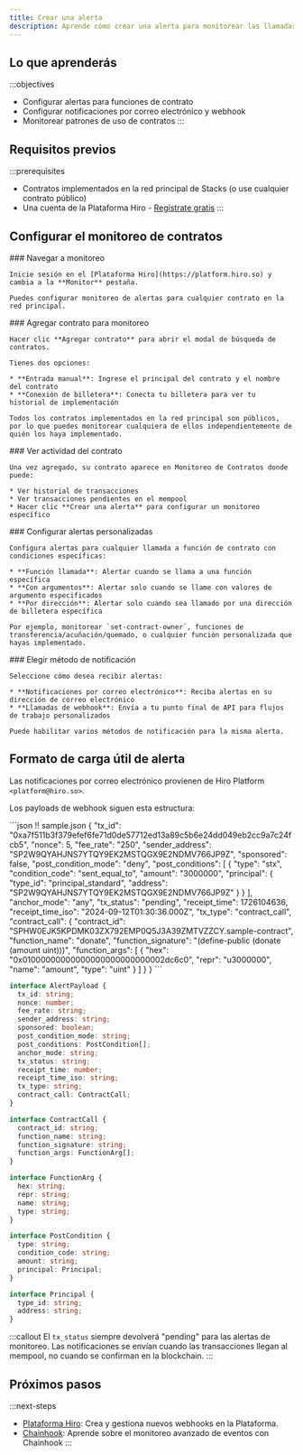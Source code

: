 ```yaml
---
title: Crear una alerta
description: Aprende cómo crear una alerta para monitorear las llamadas a funciones de un contrato.
---
```

## Lo que aprenderás

:::objectives
* Configurar alertas para funciones de contrato
* Configurar notificaciones por correo electrónico y webhook
* Monitorear patrones de uso de contratos
:::

## Requisitos previos

:::prerequisites
* Contratos implementados en la red principal de Stacks (o use cualquier contrato público)
* Una cuenta de la Plataforma Hiro - [Regístrate gratis](https://platform.hiro.so)
:::

## Configurar el monitoreo de contratos

<Steps>
  <Step>
    ### Navegar a monitoreo

    Inicie sesión en el [Plataforma Hiro](https://platform.hiro.so) y cambia a la **Monitor** pestaña.

    Puedes configurar monitoreo de alertas para cualquier contrato en la red principal.
  </Step>

  <Step>
    ### Agregar contrato para monitoreo

    Hacer clic **Agregar contrato** para abrir el modal de búsqueda de contratos.

    Tienes dos opciones:

    * **Entrada manual**: Ingrese el principal del contrato y el nombre del contrato
    * **Conexión de billetera**: Conecta tu billetera para ver tu historial de implementación

    Todos los contratos implementados en la red principal son públicos, por lo que puedes monitorear cualquiera de ellos independientemente de quién los haya implementado.
  </Step>

  <Step>
    ### Ver actividad del contrato

    Una vez agregado, su contrato aparece en Monitoreo de Contratos donde puede:

    * Ver historial de transacciones
    * Ver transacciones pendientes en el mempool
    * Hacer clic **Crear una alerta** para configurar un monitoreo específico
  </Step>

  <Step>
    ### Configurar alertas personalizadas

    Configura alertas para cualquier llamada a función de contrato con condiciones específicas:

    * **Función llamada**: Alertar cuando se llama a una función específica
    * **Con argumentos**: Alertar solo cuando se llame con valores de argumento especificados
    * **Por dirección**: Alertar solo cuando sea llamado por una dirección de billetera específica

    Por ejemplo, monitorear `set-contract-owner`, funciones de transferencia/acuñación/quemado, o cualquier función personalizada que hayas implementado.
  </Step>

  <Step>
    ### Elegir método de notificación

    Seleccione cómo desea recibir alertas:

    * **Notificaciones por correo electrónico**: Reciba alertas en su dirección de correo electrónico
    * **Llamadas de webhook**: Envía a tu punto final de API para flujos de trabajo personalizados

    Puede habilitar varios métodos de notificación para la misma alerta.
  </Step>
</Steps>

## Formato de carga útil de alerta

Las notificaciones por correo electrónico provienen de Hiro Platform `<platform@hiro.so>`.

Los payloads de webhook siguen esta estructura:

<CodeTabs storage="languageSwitcher">
  ```json !! sample.json
  {
    "tx_id": "0xa7f511b3f379efef6fe71d0de57712ed13a89c5b6e24dd049eb2cc9a7c24fcb5",
    "nonce": 5,
    "fee_rate": "250",
    "sender_address": "SP2W9QYAHJNS7YTQY9EK2MSTQGX9E2NDMV766JP9Z",
    "sponsored": false,
    "post_condition_mode": "deny",
    "post_conditions": [
      {
        "type": "stx",
        "condition_code": "sent_equal_to",
        "amount": "3000000",
        "principal": {
          "type_id": "principal_standard",
          "address": "SP2W9QYAHJNS7YTQY9EK2MSTQGX9E2NDMV766JP9Z"
        }
      }
    ],
    "anchor_mode": "any",
    "tx_status": "pending",
    "receipt_time": 1726104636,
    "receipt_time_iso": "2024-09-12T01:30:36.000Z",
    "tx_type": "contract_call",
    "contract_call": {
      "contract_id": "SPHW0EJK5KPDMK03ZX792EMP0Q5J3A39ZMTVZZCY.sample-contract",
      "function_name": "donate",
      "function_signature": "(define-public (donate (amount uint)))",
      "function_args": [
        {
          "hex": "0x01000000000000000000000000002dc6c0",
          "repr": "u3000000",
          "name": "amount",
          "type": "uint"
        }
      ]
    }
  }
  ```

  ```ts !! alert-payload.ts
  interface AlertPayload {
    tx_id: string;
    nonce: number;
    fee_rate: string;
    sender_address: string;
    sponsored: boolean;
    post_condition_mode: string;
    post_conditions: PostCondition[];
    anchor_mode: string;
    tx_status: string;
    receipt_time: number;
    receipt_time_iso: string;
    tx_type: string;
    contract_call: ContractCall;
  }

  interface ContractCall {
    contract_id: string;
    function_name: string;
    function_signature: string;
    function_args: FunctionArg[];
  }

  interface FunctionArg {
    hex: string;
    repr: string;
    name: string;
    type: string;
  }

  interface PostCondition {
    type: string;
    condition_code: string;
    amount: string;
    principal: Principal;
  }

  interface Principal {
    type_id: string;
    address: string;
  }
  ```
</CodeTabs>

:::callout
El `tx_status` siempre devolverá "pending" para las alertas de monitoreo. Las notificaciones se envían cuando las transacciones llegan al mempool, no cuando se confirman en la blockchain.
:::

## Próximos pasos

:::next-steps
* [Plataforma Hiro](https://platform.hiro.so): Crea y gestiona nuevos webhooks en la Plataforma.
* [Chainhook](/tools/chainhook): Aprende sobre el monitoreo avanzado de eventos con Chainhook
:::
